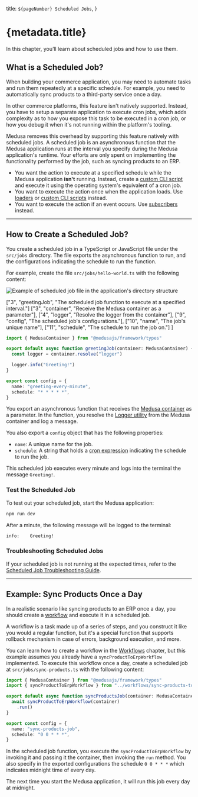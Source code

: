   title: `${pageNumber} Scheduled Jobs`,
}

# {metadata.title}

In this chapter, you’ll learn about scheduled jobs and how to use them.

## What is a Scheduled Job?

When building your commerce application, you may need to automate tasks and run them repeatedly at a specific schedule. For example, you need to automatically sync products to a third-party service once a day.

In other commerce platforms, this feature isn't natively supported. Instead, you have to setup a separate application to execute cron jobs, which adds complexity as to how you expose this task to be executed in a cron job, or how you debug it when it's not running within the platform's tooling.

Medusa removes this overhead by supporting this feature natively with scheduled jobs. A scheduled job is an asynchronous function that the Medusa application runs at the interval you specify during the Medusa application's runtime. Your efforts are only spent on implementing the functionality performed by the job, such as syncing products to an ERP.

<Note title="Don't use scheduled jobs if" type="error">

- You want the action to execute at a specified schedule while the Medusa application **isn't** running. Instead, create a [custom CLI script](../custom-cli-scripts/page.mdx) and execute it using the operating system's equivalent of a cron job.
- You want to execute the action once when the application loads. Use [loaders](../modules/loaders/page.mdx) or [custom CLI scripts](../custom-cli-scripts/page.mdx#run-custom-script-on-application-startup) instead.
- You want to execute the action if an event occurs. Use [subscribers](../events-and-subscribers/page.mdx) instead.

</Note>

---

## How to Create a Scheduled Job?

You create a scheduled job in a TypeScript or JavaScript file under the `src/jobs` directory. The file exports the asynchronous function to run, and the configurations indicating the schedule to run the function.

For example, create the file `src/jobs/hello-world.ts` with the following content:

![Example of scheduled job file in the application's directory structure](https://res.cloudinary.com/dza7lstvk/image/upload/v1732866423/Medusa%20Book/scheduled-job-dir-overview_ediqgm.jpg)

  ["3", "greetingJob", "The scheduled job function to execute at a specified interval."]
  ["3", "container", "Receive the Medusa container as a parameter"],
  ["4", "logger", "Resolve the logger from the container"],
  ["9", "config", "The scheduled job's configurations."],
  ["10", "name", "The job's unique name"],
  ["11", "schedule", "The schedule to run the job on."]
]

```ts title="src/jobs/hello-world.ts" highlights={highlights}
import { MedusaContainer } from "@medusajs/framework/types"

export default async function greetingJob(container: MedusaContainer) {
  const logger = container.resolve("logger")

  logger.info("Greeting!")
}

export const config = {
  name: "greeting-every-minute",
  schedule: "* * * * *",
}
```

You export an asynchronous function that receives the [Medusa container](../medusa-container/page.mdx) as a parameter. In the function, you resolve the [Logger utility](../../debugging-and-testing/logging/page.mdx) from the Medusa container and log a message.

You also export a `config` object that has the following properties:

- `name`: A unique name for the job.
- `schedule`: A string that holds a [cron expression](https://crontab.guru/) indicating the schedule to run the job.

This scheduled job executes every minute and logs into the terminal the message `Greeting!`.

### Test the Scheduled Job

To test out your scheduled job, start the Medusa application:

```bash npm2yarn
npm run dev
```

After a minute, the following message will be logged to the terminal:

```bash
info:    Greeting!
```

### Troubleshooting Scheduled Jobs

If your scheduled job is not running at the expected times, refer to the [Scheduled Job Troubleshooting Guide](!resources!/troubleshooting/scheduled-job-not-running).

---

## Example: Sync Products Once a Day

In a realistic scenario like syncing products to an ERP once a day, you should create a [workflow](../workflows/page.mdx) and execute it in a scheduled job.

A workflow is a task made up of a series of steps, and you construct it like you would a regular function, but it's a special function that supports rollback mechanism in case of errors, background execution, and more.

You can learn how to create a workflow in the [Workflows](../workflows/page.mdx) chapter, but this example assumes you already have a `syncProductToErpWorkflow` implemented. To execute this workflow once a day, create a scheduled job at `src/jobs/sync-products.ts` with the following content:

```ts title="src/jobs/sync-products.ts"
import { MedusaContainer } from "@medusajs/framework/types"
import { syncProductToErpWorkflow } from "../workflows/sync-products-to-erp"

export default async function syncProductsJob(container: MedusaContainer) {
  await syncProductToErpWorkflow(container)
    .run()
}

export const config = {
  name: "sync-products-job",
  schedule: "0 0 * * *",
}
```

In the scheduled job function, you execute the `syncProductToErpWorkflow` by invoking it and passing it the container, then invoking the `run` method. You also specify in the exported configurations the schedule `0 0 * * *` which indicates midnight time of every day.

The next time you start the Medusa application, it will run this job every day at midnight.
